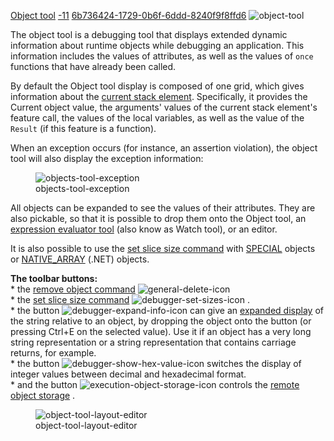 [[Property:title|Object tool]]
[[Property:weight|-11]]
[[Property:uuid|6b736424-1729-0b6f-6ddd-8240f9f8ffd6]]
[[Image:object-tool]]  

The object tool is a debugging tool that displays extended dynamic information about runtime objects while debugging an application. This information includes the values of attributes, as well as the values of <code>once</code> functions that have already been called.

By default the Object tool display is composed of one grid, which gives information about the [[Call stack tool|current stack element]]. Specifically, it provides the Current object value, the arguments' values of the current stack element's feature call, the values of the local variables, as well as the value of the <code>Result</code> (if this feature is a function). 

When an exception occurs (for instance, an assertion violation), the object tool will also display the exception information: 


[[Image:objects-tool-exception]]


{{note|A specific case for .NET systems: When the system is stopped, the first item of the local view displays the module name for the feature at which execution stopped. }} 

All objects can be expanded to see the values of their attributes. They are also pickable, so that it is possible to drop them onto the Object tool, an [[Expression evaluation|expression evaluator tool]] (also know as Watch tool), or an editor.

It is also possible to use the [[Set slice size command|set slice size command]] with [[ref:libraries/base/reference/special_chart|SPECIAL]] objects or [[ref:libraries/base/reference/native_array_chart|NATIVE_ARRAY]] (.NET) objects. 



'''The toolbar buttons:'''<br/>
* the [[Remove object command|remove object command]]   [[Image:general-delete-icon]]  <br/>
* the [[Set slice size command|set slice size command]]   [[Image:debugger-set-sizes-icon]] .<br/>
* the button  [[Image:debugger-expand-info-icon]]  can give an [[Object Viewer (also known as Expanded display)|expanded display]]  of the string relative to an object, by dropping the object onto the button (or pressing Ctrl+E on the selected value). Use it if an object has a very long string representation or a string representation that contains carriage returns, for example.<br/>
* the button  [[Image:debugger-show-hex-value-icon]]  switches the display of integer values between decimal and hexadecimal format.<br/>
* and the button  [[Image:execution-object-storage-icon]]  controls the [[Debuggee's Object Storage|remote object storage]] . 


{{tip|The tool's layout can be customized to have 2 side-by-side "left" and "right" grids holding the various information. This can be done using the button ( [[Image:toolbar-dropdown-icon]] ) from the toolbar which open the objects tool menu and then select "Edit Layout". Then you can use the tool layout editor as shown below to adjust which information you want displayed in each of the two sides. }}


[[Image:object-tool-layout-editor]]


{{note| By default, the object tool displays the full generating type for object, but this can be changed for speed concern in the [[Debugging preferences|preferences]] . The same way, through the [[Debugging preferences|preferences]] , the user can enable or disable the evaluation of the [[Debug output|Debug Output]]  feature. }}

{{note|When a row displays a pink background, this indicates the value has changed as a result of the previous step. }}

{{tip|The [[Expression evaluation|expression evaluator tools]] (also known as Watch tools) provide many of the same features as the object tool along with even more functionality. }}





